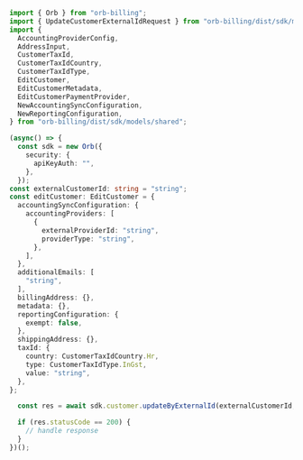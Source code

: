 ```typescript UpdateCustomerExternalId.ts
import { Orb } from "orb-billing";
import { UpdateCustomerExternalIdRequest } from "orb-billing/dist/sdk/models/operations";
import {
  AccountingProviderConfig,
  AddressInput,
  CustomerTaxId,
  CustomerTaxIdCountry,
  CustomerTaxIdType,
  EditCustomer,
  EditCustomerMetadata,
  EditCustomerPaymentProvider,
  NewAccountingSyncConfiguration,
  NewReportingConfiguration,
} from "orb-billing/dist/sdk/models/shared";

(async() => {
  const sdk = new Orb({
    security: {
      apiKeyAuth: "",
    },
  });
const externalCustomerId: string = "string";
const editCustomer: EditCustomer = {
  accountingSyncConfiguration: {
    accountingProviders: [
      {
        externalProviderId: "string",
        providerType: "string",
      },
    ],
  },
  additionalEmails: [
    "string",
  ],
  billingAddress: {},
  metadata: {},
  reportingConfiguration: {
    exempt: false,
  },
  shippingAddress: {},
  taxId: {
    country: CustomerTaxIdCountry.Hr,
    type: CustomerTaxIdType.InGst,
    value: "string",
  },
};

  const res = await sdk.customer.updateByExternalId(externalCustomerId, editCustomer);

  if (res.statusCode == 200) {
    // handle response
  }
})();
```
